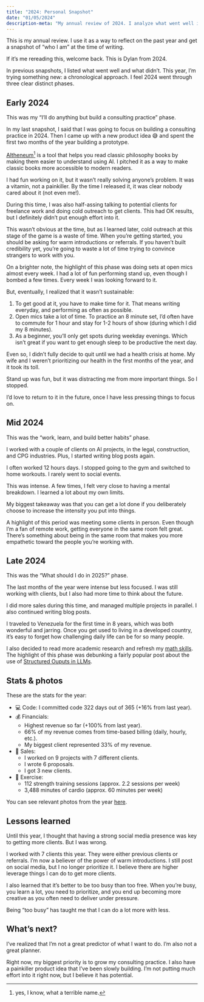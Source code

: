 ```yaml
---
title: "2024: Personal Snapshot"
date: "01/05/2024"
description-meta: "My annual review of 2024. I analyze what went well in 2024 and what I should change for 2025."
---
```


This is my annual review. I use it as a way to reflect on the past year and get a snapshot of "who I am" at the time of writing.

If it's me rereading this, welcome back. This is Dylan from 2024.

In previous snapshots, I listed what went well and what didn't. This year, I'm trying something new: a chronological approach. I feel 2024 went through three clear distinct phases.

## Early 2024

This was my "I'll do anything but build a consulting practice" phase.

In my last snapshot, I said that I was going to focus on building a consulting practice in 2024. Then I came up with a new product idea 😅 and spent the first two months of the year building a prototype.

[AItheneum^[yes, I know, what a terrible name.]](https://aitheneum.iwanalabs.com/) is a tool that helps you read classic philosophy books by making them easier to understand using AI. I pitched it as a way to make classic books more accessible to modern readers.

I had fun working on it, but it wasn't really solving anyone's problem. It was a vitamin, not a painkiller. By the time I released it, it was clear nobody cared about it (not even me!).

During this time, I was also half-assing talking to potential clients for freelance work and doing cold outreach to get clients. This had OK results, but I definitely didn't put enough effort into it.

This wasn't obvious at the time, but as I learned later, cold outreach at this stage of the game is a waste of time. When you're getting started, you should be asking for warm introductions or referrals. If you haven't built credibility yet, you're going to waste a lot of time trying to convince strangers to work with you.

On a brighter note, the highlight of this phase was doing sets at open mics almost every week. I had a lot of fun performing stand up, even though I bombed a few times. Every week I was looking forward to it.

But, eventually, I realized that it wasn't sustainable:

1. To get good at it, you have to make time for it. That means writing everyday, and performing as often as possible.
2. Open mics take a lot of time. To practice an 8 minute set, I'd often have to commute for 1 hour and stay for 1-2 hours of show (during which I did my 8 minutes).
3. As a beginner, you'll only get spots during weekday evenings. Which isn't great if you want to get enough sleep to be productive the next day.

Even so, I didn’t fully decide to quit until we had a health crisis at home. My wife and I weren’t prioritizing our health in the first months of the year, and it took its toll.

Stand up was fun, but it was distracting me from more important things. So I stopped.

I’d love to return to it in the future, once I have less pressing things to focus on.

## Mid 2024

This was the "work, learn, and build better habits" phase.

I worked with a couple of clients on AI projects, in the legal, construction, and CPG industries. Plus, I started writing blog posts again.

I often worked 12 hours days. I stopped going to the gym and switched to home workouts. I rarely went to social events.

This was intense. A few times, I felt very close to having a mental breakdown. I learned a lot about my own limits.

My biggest takeaway was that you can get a lot done if you deliberately choose to increase the intensity you put into things.

A highlight of this period was meeting some clients in person. Even though I’m a fan of remote work, getting everyone in the same room felt great. There's something about being in the same room that makes you more empathetic toward the people you're working with.

## Late 2024

This was the "What should I do in 2025?" phase.

The last months of the year were intense but less focused. I was still working with clients, but I also had more time to think about the future.

I did more sales during this time, and managed multiple projects in parallel. I also continued writing blog posts.

I traveled to Venezuela for the first time in 8 years, which was both wonderful and jarring. Once you get used to living in a developed country, it’s easy to forget how challenging daily life can be for so many people.

I also decided to read more academic research and refresh my [math skills](https://mathacademy.com/). The highlight of this phase was debunking a fairly popular post about the use of [Structured Ouputs in LLMs](https://dylancastillo.co/posts/say-what-you-mean-sometimes.html).

## Stats & photos

These are the stats for the year:

- 💻 Code: I committed code 322 days out of 365 (+16% from last year).
- 💰 Financials:
  - Highest revenue so far (+100% from last year).
  - 66% of my revenue comes from time-based billing (daily, hourly, etc.).
  - My biggest client represented 33% of my revenue.
- 📝 Sales:
  - I worked on 9 projects with 7 different clients.
  - I wrote 6 proposals.
  - I got 3 new clients.
- 💪 Exercise:
  - 112 strength training sessions (approx. 2.2 sessions per week)
  - 3,488 minutes of cardio (approx. 60 minutes per week)

You can see relevant photos from the year [here]().

## Lessons learned

Until this year, I thought that having a strong social media presence was key to getting more clients. But I was wrong.

I worked with 7 clients this year. They were either previous clients or referrals. I'm now a believer of the power of warm introductions. I still post on social media, but I no longer prioritize it. I believe there are higher leverage things I can do to get more clients.

I also learned that it's better to be too busy than too free. When you're busy, you learn a lot, you need to prioritize, and you end up becoming more creative as you often need to deliver under pressure.

Being "too busy" has taught me that I can do a lot more with less.

## What's next?

I've realized that I'm not a great predictor of what I want to do. I'm also not a great planner.

Right now, my biggest priority is to grow my consulting practice. I also have a painkiller product idea that I've been slowly building. I'm not putting much effort into it right now, but I believe it has potential.
